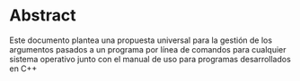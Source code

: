 # Abstract {-}

Este documento plantea una propuesta universal para la gestión de los argumentos pasados a un programa por línea de comandos para cualquier sistema operativo junto con el manual de uso para programas desarrollados en C++ 